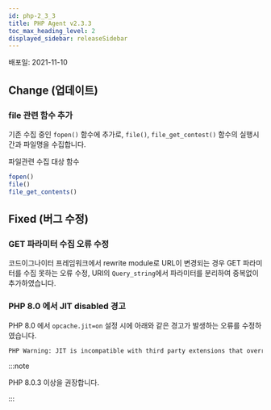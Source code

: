 ```yaml
---
id: php-2_3_3
title: PHP Agent v2.3.3
toc_max_heading_level: 2
displayed_sidebar: releaseSidebar
---
```



배포일: 2021-11-10

## Change (업데이트)

### file 관련 함수 추가

기존 수집 중인 `fopen()` 함수에 추가로, `file()`, `file_get_contest()` 함수의 실행시간과 파일명을 수집합니다.

파일관련 수집 대상 함수

```php
fopen()
file()
file_get_contents()
```

## Fixed (버그 수정)

### GET 파라미터 수집 오류 수정  

코드이그나이터 프레임워크에서 rewrite module로 URL이 변경되는 경우 GET 파라미터를 수집 못하는 오류 수정, URI의 `Query_string`에서 파라미터를 분리하여 중복없이 추가하였습니다. 

### PHP 8.0 에서 JIT disabled 경고

PHP 8.0 에서 `opcache.jit=on` 설정 시에 아래와 같은 경고가 발생하는 오류를 수정하였습니다.
 
```bash
PHP Warning: JIT is incompatible with third party extensions that override zend_execute_ex(). JIT disabled. in Unknown on line 0
```

:::note

PHP 8.0.3 이상을 권장합니다.

:::